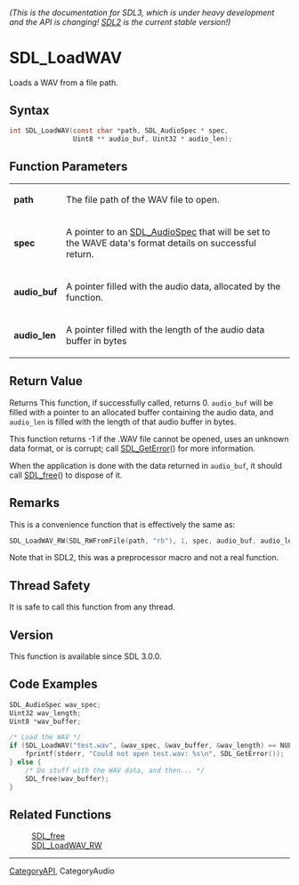 ====== (This is the documentation for SDL3, which is under heavy development and the API is changing! [https://wiki.libsdl.org/SDL2/ SDL2] is the current stable version!) ======
= SDL_LoadWAV =

Loads a WAV from a file path.

== Syntax ==

<syntaxhighlight lang='c'>
int SDL_LoadWAV(const char *path, SDL_AudioSpec * spec,
                Uint8 ** audio_buf, Uint32 * audio_len);
</syntaxhighlight>

== Function Parameters ==

{|
|'''path'''
|The file path of the WAV file to open.
|-
|'''spec'''
|A pointer to an [[SDL_AudioSpec]] that will be set to the WAVE data's format details on successful return.
|-
|'''audio_buf'''
|A pointer filled with the audio data, allocated by the function.
|-
|'''audio_len'''
|A pointer filled with the length of the audio data buffer in bytes
|}

== Return Value ==

Returns This function, if successfully called, returns 0.
<code>audio_buf</code> will be filled with a pointer to an allocated buffer
containing the audio data, and <code>audio_len</code> is filled with the
length of that audio buffer in bytes.

This function returns -1 if the .WAV file cannot be opened, uses an unknown
data format, or is corrupt; call [[SDL_GetError]]() for more information.

When the application is done with the data returned in
<code>audio_buf</code>, it should call [[SDL_free]]() to dispose of it.

== Remarks ==

This is a convenience function that is effectively the same as:

<syntaxhighlight lang='c'>
SDL_LoadWAV_RW(SDL_RWFromFile(path, "rb"), 1, spec, audio_buf, audio_len);
</syntaxhighlight>

Note that in SDL2, this was a preprocessor macro and not a real function.

== Thread Safety ==

It is safe to call this function from any thread.

== Version ==

This function is available since SDL 3.0.0.

== Code Examples ==

<syntaxhighlight lang='c++'>
SDL_AudioSpec wav_spec;
Uint32 wav_length;
Uint8 *wav_buffer;

/* Load the WAV */
if (SDL_LoadWAV("test.wav", &wav_spec, &wav_buffer, &wav_length) == NULL) {
    fprintf(stderr, "Could not open test.wav: %s\n", SDL_GetError());
} else {
    /* Do stuff with the WAV data, and then... */
    SDL_free(wav_buffer);
}
</syntaxhighlight>

== Related Functions ==

:[[SDL_free]]
:[[SDL_LoadWAV_RW]]

----
[[CategoryAPI]], CategoryAudio



